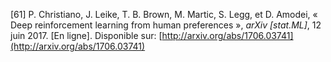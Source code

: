 \[61\]		P. Christiano, J. Leike, T. B. Brown, M. Martic, S. Legg, et D. Amodei, « Deep reinforcement learning from human preferences », *arXiv \[stat.ML\]*, 12 juin 2017\. \[En ligne\]. Disponible sur: [http://arxiv.org/abs/1706.03741](http://arxiv.org/abs/1706.03741)